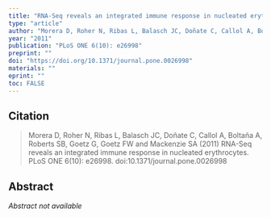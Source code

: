 ```yaml
---
title: "RNA-Seq reveals an integrated immune response in nucleated erythrocytes"
type: "article"
author: "Morera D, Roher N, Ribas L, Balasch JC, Doñate C, Callol A, Boltaña A, Roberts SB, Goetz G, Goetz FW and Mackenzie SA"
year: "2011"
publication: "PLoS ONE 6(10): e26998"
preprint: ""
doi: "https://doi.org/10.1371/journal.pone.0026998"
materials: ""
eprint: ""
toc: FALSE
---
```


## Citation

> Morera D, Roher N, Ribas L, Balasch JC, Doñate C, Callol A, Boltaña A, Roberts SB, Goetz G, Goetz FW and Mackenzie SA (2011) RNA-Seq reveals an integrated immune response in nucleated erythrocytes. PLoS ONE 6(10): e26998. doi:10.1371/journal.pone.0026998

## Abstract

*Abstract not available*
